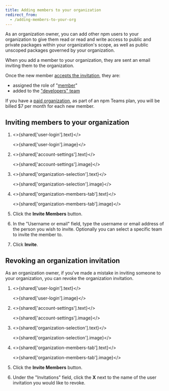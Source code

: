```yaml
---
title: Adding members to your organization
redirect_from:
  - /adding-members-to-your-org
---
```


As an organization owner, you can add other npm users to your organization to give them read or read and write access to public and private packages within your organization's scope, as well as public unscoped packages governed by your organization.

When you add a member to your organization, they are sent an email inviting them to the organization.

Once the new member [accepts the invitation][accept-invitation], they are:

- assigned the role of "[member][member-perms]"
- added to the ["developers" team][developers-team]

If you have a [paid organization][paid-org], as part of an npm Teams plan, you will be billed $7 per month for each new member.

## Inviting members to your organization

1. <>{shared['user-login'].text}</>

   <>{shared['user-login'].image}</>

2. <>{shared['account-settings'].text}</>

   <>{shared['account-settings'].image}</>

3. <>{shared['organization-selection'].text}</>

   <>{shared['organization-selection'].image}</>

4. <>{shared['organization-members-tab'].text}</>

   <>{shared['organization-members-tab'].image}</>

5. Click the **Invite Members** button.

   <Screenshot src="/organizations/managing-organization-members/invite-members-button.png" alt="Screenshot of the invite members button" />

6. In the "Username or email" field, type the username or email address of the person you wish to invite. Optionally you can select a specific team to invite the member to.

   <Screenshot src="/organizations/managing-organization-members/username-or-email-field.png" alt="Screenshot of the username or email field" />

7. Click **Invite**.

   <Screenshot src="/organizations/managing-organization-members/invite-button.png" alt="Screenshot of the invite button" />

## Revoking an organization invitation

As an organization owner, if you've made a mistake in inviting someone to your organization, you can revoke the organization invitation.

1. <>{shared['user-login'].text}</>

   <>{shared['user-login'].image}</>

2. <>{shared['account-settings'].text}</>

   <>{shared['account-settings'].image}</>

3. <>{shared['organization-selection'].text}</>

   <>{shared['organization-selection'].image}</>

4. <>{shared['organization-members-tab'].text}</>

   <>{shared['organization-members-tab'].image}</>

5. Click the **Invite Members** button.

   <Screenshot src="/organizations/managing-organization-members/invite-members-button.png" alt="Screenshot of the invite members button" />

6. Under the "Invitations" field, click the **X** next to the name of the user invitation you would like to revoke.

   <Screenshot src="/organizations/managing-organization-members/revoke-invitation.png" alt="Screenshot of the revoke invitation button" />

[accept-invitation]: accepting-or-rejecting-an-org-invitation
[member-perms]: org-roles-and-permissions
[developers-team]: about-developers-team
[paid-org]: upgrading-to-a-paid-org-plan

